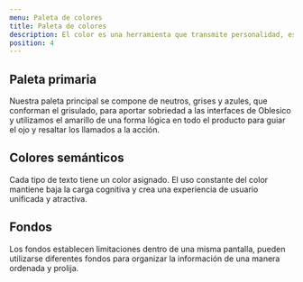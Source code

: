 ```yaml
---
menu: Paleta de colores
title: Paleta de colores
description: El color es una herramienta que transmite personalidad, establece un tono, llama la atención e indica importancia.
position: 4
---
```


## Paleta primaria

Nuestra paleta principal se compone de neutros, grises y azules, que conforman el grisulado, para aportar sobriedad a las interfaces de Oblesico y utilizamos el amarillo de una forma lógica en todo el producto para guiar el ojo y resaltar los llamados a la acción.

<Row>
  <Col items={4}>
    <Color name="Grisulado 90" hex="#38485c" />
  </Col>
  <Col items={4}>
    <Color name="Grisulado 70" hex="#505e70" />
  </Col>
  <Col items={4}>
    <Color name="Grisulado 1" hex="#f3f6f9" />
  </Col>
  <Col items={4}>
    <Color name="Amarillo 40" hex="#ffdb2e" />
  </Col>
</Row>

## Colores semánticos

Cada tipo de texto tiene un color asignado. El uso constante del color mantiene baja la carga cognitiva y crea una experiencia de usuario unificada y atractiva.

<Row>
  <Col items={4}>
    <Color name="Celeste 50" description="Información" hex="#007bc7" />
  </Col>
  <Col items={4}>
    <Color name="Rojo 50" description="Peligro" hex="#c93b3b" />
  </Col>
  <Col items={4}>
    <Color name="Verde 50" description="Éxito" hex="#26874a" />
  </Col>
  <Col items={4}>
    <Color name="Naranja 50" description="Advertencia" hex="#ffa82e" />
  </Col>
</Row>

## Fondos

Los fondos establecen limitaciones dentro de una misma pantalla, pueden utilizarse diferentes fondos para organizar la información de una manera ordenada y prolija.

<Row>
  <Col items={4}>
    <Color name="Blanco" description="Fondos primarios" hex="#ffffff" />
  </Col>
  <Col items={4}>
    <Color name="Grisulado 1" description="Fondos secundarios" hex="#f3f6f9" />
  </Col>
</Row>
